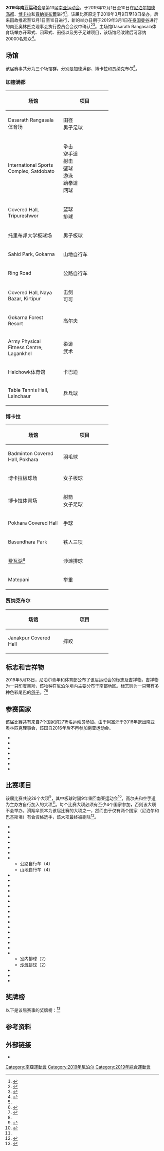 {{NoteTA|G1=Sports}}
{{Infobox games
|name=第13届南亚运动会
|logo=
|size=
|caption=
|host city=[[加德滿都|加德滿都]]、[[博卡拉|博卡拉]]和[[賈納克布爾|賈納克布爾]] 
|country={{NEP}}
|motto=
|nations participating=7
|athletes participating=2715
|events= 26个大项
|opening ceremony=12月1日
|closing ceremony=12月10日
|officially opened by= [[比迪娅·戴维·班达里|比迪娅·戴维·班达里]]（[[尼泊尔总统|尼泊尔总统]]）<ref name=opening>{{cite news|date=2019-12-01|title=Nepal President Bhandari declares South Asian Games open|url=https://www.business-standard.com/article/pti-stories/nepal-president-bhandari-declares-south-asian-games-open-119120100687_1.html|work=Business Standard|location=New Delhi|access-date=2019-12-01|archiveurl=https://web.archive.org/web/20191207110509/https://www.business-standard.com/article/pti-stories/nepal-president-bhandari-declares-south-asian-games-open-119120100687_1.html|archivedate=2019-12-07|dead-url=no}}</ref>
|Officially closed by=
|athlete's oath=[[Paras_Khadka|Paras Khadka]]（板球）<ref name=oaths>{{cite news|date=2019-12-01|title=13th South Asian Games formally begins in Kathmandu|url=http://www.newsonair.com/News?title=13th-South-Asian-Games-formally-begins-in-Kathmandu&id=375442|work=All Radio|access-date=2019-12-01|archiveurl=https://web.archive.org/web/20200614091417/http://www.newsonair.com/News?title=13th-South-Asian-Games-formally-begins-in-Kathmandu&id=375442|archivedate=2020-06-14|dead-url=no}}</ref>
|judge's oath=Deepak Thapa（羽毛球）<ref name=oaths/>
|torch lighter=[[Deepak_Bista|Deepak Bista]]<ref>{{cite news|last=Hoque|first=Shishir|date=2019-12-01|title=SA Games 2019 opens in style|url=https://www.dhakatribune.com/sport/other-sports/2019/12/01/sa-games-2019-opens-in-style|work=Dhaka Tribune|location=Dhaka, Bangladesh|access-date=2019-12-01|archive-url=https://web.archive.org/web/20191203011156/https://www.dhakatribune.com/sport/other-sports/2019/12/01/sa-games-2019-opens-in-style|archive-date=2019-12-03|dead-url=no}}</ref>
|stadium=[[Dasarath_Rangasala_Stadium|Dasarath Rangasala Stadium]]
|website={{URL|http://www.13sagnepal.com/}}
|previous=[[2016年南亚运动会|2016]]
|next=[[2021年南亚运动会|2021]]
}}
'''2019年南亚运动会'''是第13届[[南亚运动会|南亚运动会]]，于2019年12月1日至10日在[[尼泊尔|尼泊尔]][[加德滿都|加德滿都]]、[[博卡拉|博卡拉]]和[[賈納克布爾|賈納克布爾]]举行<ref name=venues>{{cite news |date=2019-12-01 |title=13th South Asian Games officially begins in Kathmandu |url=https://thehimalayantimes.com/kathmandu/13th-south-asian-games-officially-begins-in-kathmandu/ |work=The Himalayan Times |location=Kathmandu, Nepal |access-date=2019-12-01 |archive-url=https://web.archive.org/web/20191202144713/https://thehimalayantimes.com/kathmandu/13th-south-asian-games-officially-begins-in-kathmandu/ |archive-date=2019-12-02 |dead-url=no }}</ref>。该届比赛原定于2019年3月9日至18日举办，后来因故推迟至12月1日至10日进行，新的举办日期于2019年3月1日在[[泰国|泰国]][[曼谷|曼谷]]进行的南亚奥林匹克理事会执行委员会会议中确认<ref>{{cite news |url=https://www.insidethegames.biz/articles/1076301/new-date-set-for-delayed-13th-south-asian-games-in-nepal |title=New date set for delayed 13th South Asian Games in Nepal |last=Mackay |first=Duncan |date=2019-03-03 |newspaper=Inside the Games |accessdate=2019-03-26 |archive-url=https://web.archive.org/web/20190326155622/https://www.insidethegames.biz/articles/1076301/new-date-set-for-delayed-13th-south-asian-games-in-nepal |archive-date=2019-03-26 |dead-url=no }}</ref><ref>{{Cite news |url=https://www.thenews.com.pk/print/438581-south-asian-games-to-be-held-in-nepal-in-december |title=South Asian Games to be held in Nepal in December |newspaper=The News International |access-date=2019-03-26 |archive-url=https://web.archive.org/web/20190326155623/https://www.thenews.com.pk/print/438581-south-asian-games-to-be-held-in-nepal-in-december |archive-date=2019-03-26 |dead-url=no }}</ref>。主场馆Dasarath Rangasala体育场举办开幕式、闭幕式、田径以及男子足球项目，该场馆经改建后可容纳20000名观众<ref>{{Cite news |url=https://thehimalayantimes.com/sports/nepal-host-13th-south-asian-games/ |title=Nepal to host 13th South Asian Games in March 2019 |date=2016-12-03 |access-date=2018-02-18 |archive-url=https://web.archive.org/web/20180218150548/https://thehimalayantimes.com/sports/nepal-host-13th-south-asian-games/ |archive-date=2018-02-18 |dead-url=no }}</ref>。

==场馆==
{{location map+|Nepal|float=right|width=300|caption=2019年南亚运动会举办地在尼泊尔的位置|places=
{{location map~|Nepal|label='''博卡拉'''|mark=Blue_pog.svg|position=bottom|lat=28.20|long=83.98}}
{{Location map~|Nepal|label='''加德满都'''|mark=Green_pog.svg|position=right|lat=27.69|long=85.31}}
{{Location map~|Nepal|label='''贾纳克布尔'''|mark=red_pog.svg|position=right|lat=26.73|long=85.93}}
}}
该届赛事共分为三个场馆群，分别是加德满都、博卡拉和贾纳克布尔<ref name=venues/>。

===加德满都===
{| class="wikitable sortable" style="width:500px;"
|-
! width="36%" |场馆
! width="31%" |项目
|-
|Dasarath Rangasala体育场||田径<br>男子足球
|-
|International Sports Complex, Satdobato||拳击<br>空手道<br>射击<br>壁球<br>游泳<br>跆拳道<br>网球
|-
|Covered Hall, Tripureshwor||篮球<br>排球
|-
|托里布邦大学板球场||男子板球
|-
|Sahid Park, Gokarna||山地自行车
|-
|Ring Road||公路自行车
|-
|Covered Hall, Naya Bazar, Kirtipur||击剑<br>可可
|-
|Gokarna Forest Resort||高尔夫
|-
|Army Physical Fitness Centre, Lagankhel||柔道<br>武术
|-
|Halchowk体育馆||卡巴迪
|-
|Table Tennis Hall, Lainchaur||乒乓球
|}

===博卡拉===
{| class="wikitable sortable" style="width:500px;"
|-
! width="36%" |场馆
! width="31%" |项目
|-
|Badminton Covered Hall, Pokhara ||羽毛球
|-
|博卡拉板球场||女子板球
|-
|博卡拉体育场||射箭<br>女子足球
|-
|Pokhara Covered Hall ||手球
|-
|Basundhara Park ||铁人三项
|-
|[[费瓦湖|费瓦湖]]<ref>{{cite web|url=https://asianvolleyball.net/new/sri-lankan-mens-and-womens-teams-storm-into-13th-south-asian-games-semi-finals/|title=Sri Lankan Men's and Women's Teams Storm Into 13th South Asian Games Semi-Finals|date=2019-12-07|work=[[亚洲排球联合会|Asian Volleyball Confederation]]|access-date=2019-12-08|archiveurl=https://web.archive.org/web/20191228094408/https://asianvolleyball.net/new/sri-lankan-mens-and-womens-teams-storm-into-13th-south-asian-games-semi-finals/|archivedate=2019-12-28|dead-url=no}}</ref> ||沙滩排球
|-
|Matepani ||举重
|}

===贾纳克布尔===
{| class="wikitable sortable" style="width:500px;"
|-
! width="36%" |场馆
! width="31%" |项目
|-
|Janakpur Covered Hall||摔跤
|}

==标志和吉祥物==
2019年5月13日，尼泊尔青年和体育部公布了该届运动会的标志及吉祥物。吉祥物为一只[[印度黑羚|印度黑羚]]，该物种在尼泊尔境内主要分布于南部地区。标志则为一只带有多种色彩尾巴的[[鸽子|鸽子]]。<ref name="sag 2019 logo">{{cite news |title=Logo and mascot of the 13th South Asian Games revealed |url=https://www.southasiatime.com/2019/05/13/logo-and-mascot-of-the-13th-south-asian-games-revealed/ |accessdate=2019-12-04 |work=South Asia Time |date=2019-05-13 |archiveurl=https://web.archive.org/web/20191204183148/https://www.southasiatime.com/2019/05/13/logo-and-mascot-of-the-13th-south-asian-games-revealed/ |archivedate=2019-12-04 |dead-url=no }}</ref><ref name=opening/>

== 参赛国家 ==
该届比赛共有来自7个国家的2715名运动员参加。由于[[阿富汗|阿富汗]]于2016年退出南亚奥林匹克理事会，该国自2016年后不再参加南亚运动会。

* {{flagIOC2|BAN|2019年南亚运动会|470}}
* {{flagIOC2|BHU|2019年南亚运动会|116}}
* {{flagIOC2|IND|2019年南亚运动会|487}}
* {{flagIOC2|MDV|2019年南亚运动会|216}}
* {{flagIOC2|NEP|2019年南亚运动会|596}}
* {{flagIOC2|PAK|2019年南亚运动会|263}}
* {{flagIOC2|SRI|2019年南亚运动会|564}}

==比赛项目==
该届比赛共设26个大项<ref>{{cite news |url=https://www.thenews.com.pk/print/344688-cricket-added-to-13th-south-asian-games |title=Cricket added to 13th South Asian Games |date=2018-07-22 |newspaper=The News |accessdate=2018-10-07 |archive-url=https://web.archive.org/web/20181007223056/https://www.thenews.com.pk/print/344688-cricket-added-to-13th-south-asian-games |archive-date=2018-10-07 |dead-url=no }}</ref>，其中板球时隔9年重回南亚运动会<ref name="katpost">{{cite news|url=http://kathmandupost.ekantipur.com/news/2018-07-22/cricket-returns-after-8-years.html|title=13th South Asian Games: Cricket returns after 8 years|first=Prajwal|last=Oli|date=2018-07-22|newspaper=The Kathmandu Post|accessdate=2018-10-07|archive-url=https://web.archive.org/web/20181007223119/http://kathmandupost.ekantipur.com/news/2018-07-22/cricket-returns-after-8-years.html|archive-date=2018-10-07|dead-url=no}}</ref>，高尔夫和空手道为主办方自行加入的大项<ref name="katpost"/>。每个比赛大项必须有至少4个国家参加，否则该大项不会举办。滑翔伞原本为该届比赛的大项之一，然而由于仅有两个国家（尼泊尔和巴基斯坦）有合资格选手，该大项最终被剔除<ref>{{cite news |date=2019-11-21 |title=No paragliding competition in 13th South Asian Games |url=https://english.khabarhub.com/2019/21/56653/ |work=Khabarhub |location=Kathmandu, Nepal |access-date=2019-11-30 |archive-date=2020-09-27 |archive-url=https://web.archive.org/web/20200927045909/https://english.khabarhub.com/2019/21/56653/ }}</ref>。

{{div col|colwidth=22em}}
* {{GamesSport|射箭|Events=10}}
* {{GamesSport|田径|Events=36}}
* {{GamesSport|羽毛球|Events=7}}
* {{GamesSport|篮球|Events=4}}
* {{GamesSport|拳击|Events=16}}
* {{GamesSport|板球|Events=2}}
* {{GamesSport|自行车}}
** 公路自行车（4）
** 山地自行车（4）
* {{GamesSport|击剑|Events=12}}
* {{GamesSport|足球|Events=2}}
* {{GamesSport|高尔夫|Events=4}}
* {{GamesSport|手球|Events=2}}
* {{GamesSport|柔道|Events=15}}
* {{GamesSport|卡巴迪|Events=2}}
* {{GamesSport|空手道|Events=19}}
* {{GamesSport|可可|Events=2}}
* {{GamesSport|射击|Events=11}}
* {{GamesSport|壁球|Events=4}}
* {{GamesSport|游泳|Events=38}}
* {{GamesSport|乒乓球|Events=7}}
* {{GamesSport|跆拳道|Events=29}}
* {{GamesSport|网球|Events=7}}
* {{GamesSport|铁人三项|Events=5}}
* {{GamesSport|排球}}
** 室内排球（2）
** [[沙滩排球|沙滩排球]]（2）
* {{GamesSport|举重|Events=20}}
* {{GamesSport|摔跤|Events=20}}
* {{GamesSport|武术|Events=22}}
{{div col end}}

==奖牌榜==
以下是该届赛事的奖牌榜：<ref>{{cite web |title=Medal Count |url=https://www.13sagnepal.com/medal-count/ |accessdate=2019-12-05 |work=South Asian Games 2019 |archiveurl=https://web.archive.org/web/20200516111355/https://www.13sagnepal.com/medal-count/ |archivedate=2020-05-16 |dead-url=no }}</ref>

{{Medals table
| caption        = 
| host           = NEP
| flag_template  = flagIOC2team
| event          = 2019年南亚运动会
| team           = 代表团
| gold_IND = 173 | silver_IND = 93 | bronze_IND = 45
| gold_NEP = 51 | silver_NEP = 60 | bronze_NEP = 96 | host_NEP = yes
| gold_SRI = 40 | silver_SRI = 83 | bronze_SRI = 128
| gold_PAK = 32 | silver_PAK = 41 | bronze_PAK = 59
| gold_BAN = 19 | silver_BAN = 32 | bronze_BAN = 87
| gold_MDV = 1 | silver_MDV = 0 | bronze_MDV = 4
| gold_BHU = 0 | silver_BHU = 7 | bronze_BHU = 13
}}

==参考资料==
{{reflist|2}}

==外部链接==
*{{cite web|url=http://www.13sagnepal.com/|title=官方网站|archiveurl=https://web.archive.org/web/20200512000822/http://www.13sagnepal.com/|archivedate=2020年5月12日|accessdate=2020年7月20日|dead-url=no}}

{{南亚运动会}}

[[Category:南亞運動會|Category:南亞運動會]]
[[Category:2019年尼泊尔|Category:2019年尼泊尔]]
[[Category:2019年綜合運動會|Category:2019年綜合運動會]]